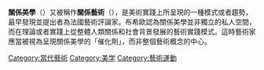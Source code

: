 '''關係美學'''（{{Lang-en|'''relational aesthetics'''}}）又被稱作'''關係藝術'''（{{Lang-en|'''relational art'''}}），是美術實踐上所呈現的一種模式或者趨勢，最早發現並提出者為法國藝術評論家{{Link-en|尼可拉·布西歐|Nicolas Bourriaud}}。布希歐認為關係美學並非獨立的私人空間，而在理論或者實踐上從整體人類關係和社會背景發展的藝術實踐模式。這時藝術家應當被視為呈現關係美學的「催化劑」，而非整個藝術概念的中心。

{{西方藝術運動}}

[[Category:當代藝術|Category:當代藝術]]
[[Category:美学|Category:美学]]
[[Category:藝術運動|Category:藝術運動]]
